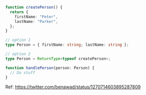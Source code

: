 <Meta title="ReturnType" />

```ts
function createPerson() {
  return {
    firstName: "Peter",
    lastName: "Parker",
  };
}

// option 1
type Person = { firstName: string; lastName: string };

// option 2
type Person = ReturnType<typeof createPerson>;

function handlePerson(person: Person) {
  // Do stuff
}
```

Ref: https://twitter.com/benawad/status/1270714603895287809
